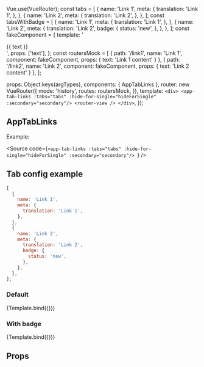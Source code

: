 Vue.use(VueRouter);
const tabs = [
  {
    name: 'Link 1',
    meta: {
      translation: 'Link 1',
    },
  },
  {
    name: 'Link 2',
    meta: {
      translation: 'Link 2',
    },
  },
];
const tabsWithBadge = [
  {
    name: 'Link 1',
    meta: {
      translation: 'Link 1',
    },
  },
  {
    name: 'Link 2',
    meta: {
      translation: 'Link 2',
      badge: {
        status: 'new',
      },
    },
  },
];
const fakeComponent = {
  template: '<div>{{ text }}</div>',
  props: ['text'],
};
const routersMock = [
  { path: '/link1', name: 'Link 1', component: fakeComponent, props: { text: 'Link 1 content' } },
  { path: '/link2', name: 'Link 2', component: fakeComponent, props: { text: 'Link 2 content' } },
];

<Meta
  title="ui-kit/AppTabLinks"
  component={AppTabLinks}
/>

  props: Object.keys(argTypes),
  components: { AppTabLinks },
  router: new VueRouter({
    mode: 'history',
    routes: routersMock,
  }),
  template: `
      <div>
        <app-tab-links
          :tabs="tabs"
          :hide-for-single="hideForSingle"
          :secondary="secondary"/>
        <router-view />
      </div>
    `,
});

## AppTabLinks

Example:

<Source
  code={`<app-tab-links
      :tabs="tabs"
      :hide-for-single="hideForSingle"
      :secondary="secondary"/>
`}
/>

## Tab config example

```js
[
  {
    name: 'Link 1',
    meta: {
      translation: 'Link 1',
    },
  },
  {
    name: 'Link 2',
    meta: {
      translation: 'Link 2',
      badge: {
        status: 'new',
      },
    },
  },
];
```

### Default

<Canvas>
  <Story
    name="Default view"
    args={{ hideForSingle: false, secondary: false, tabs }}>
    {Template.bind({})}
  </Story>
</Canvas>

### With badge

<Canvas>
  <Story
    name="With badge view"
    args={{ hideForSingle: false, secondary: true, tabs: tabsWithBadge }}>
    {Template.bind({})}
  </Story>
</Canvas>

## Props

<ArgsTable story="Default view" />
